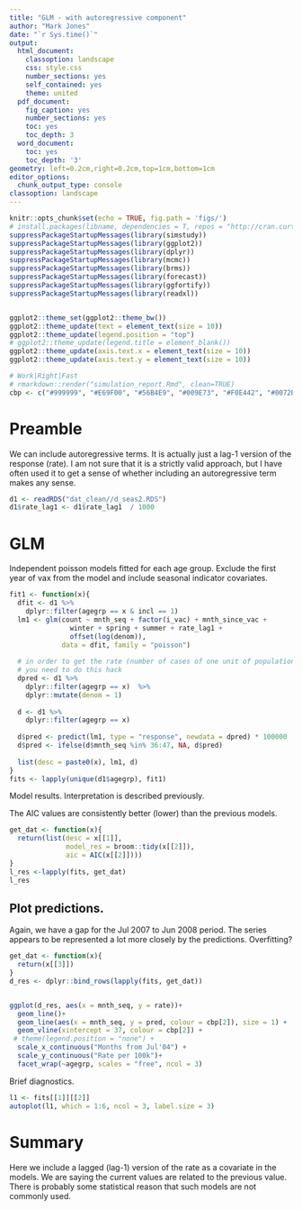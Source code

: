 ```yaml
---
title: "GLM - with autoregressive component"
author: "Mark Jones"
date: "`r Sys.time()`"
output:
  html_document:
    classoption: landscape
    css: style.css
    number_sections: yes
    self_contained: yes
    theme: united
  pdf_document:
    fig_caption: yes
    number_sections: yes
    toc: yes
    toc_depth: 3
  word_document:
    toc: yes
    toc_depth: '3'
geometry: left=0.2cm,right=0.2cm,top=1cm,bottom=1cm
editor_options:
  chunk_output_type: console
classoption: landscape
---
```


<!--    toc: yes
    toc_float: true -->

<style type="text/css">
.main-container {
  max-width: 1800px;
  margin-left: auto;
  margin-right: auto;
}
</style>

```r
knitr::opts_chunk$set(echo = TRUE, fig.path = 'figs/')
# install.packages(libname, dependencies = T, repos = "http://cran.curtin.edu.au")
suppressPackageStartupMessages(library(simstudy))
suppressPackageStartupMessages(library(ggplot2))
suppressPackageStartupMessages(library(dplyr))
suppressPackageStartupMessages(library(mcmc))
suppressPackageStartupMessages(library(brms))
suppressPackageStartupMessages(library(forecast))
suppressPackageStartupMessages(library(ggfortify))
suppressPackageStartupMessages(library(readxl))


ggplot2::theme_set(ggplot2::theme_bw())
ggplot2::theme_update(text = element_text(size = 10))
ggplot2::theme_update(legend.position = "top")
# ggplot2::theme_update(legend.title = element_blank())
ggplot2::theme_update(axis.text.x = element_text(size = 10))
ggplot2::theme_update(axis.text.y = element_text(size = 10))

# Work|Right|Fast
# rmarkdown::render("simulation_report.Rmd", clean=TRUE)
cbp <- c("#999999", "#E69F00", "#56B4E9", "#009E73", "#F0E442", "#0072B2", "#D55E00", "#CC79A7")


```


# Preamble

We can include autoregressive terms. It is actually just a lag-1 version of the response (rate). I am not sure that it is a strictly valid approach, but I have often used it to get a sense of whether including an autoregressive term makes any sense.


```r
d1 <- readRDS("dat_clean//d_seas2.RDS")
d1$rate_lag1 <- d1$rate_lag1  / 1000
```

# GLM

Independent poisson models fitted for each age group. Exclude the first year of vax from the model and include seasonal indicator covariates.

```r
fit1 <- function(x){
  dfit <- d1 %>%
    dplyr::filter(agegrp == x & incl == 1)
  lm1 <- glm(count ~ mnth_seq + factor(i_vac) + mnth_since_vac + 
               winter + spring + summer + rate_lag1 + 
               offset(log(denom)), 
             data = dfit, family = "poisson")
  
  # in order to get the rate (number of cases of one unit of population)
  # you need to do this hack
  dpred <- d1 %>%
    dplyr::filter(agegrp == x)  %>%
    dplyr::mutate(denom = 1)
  
  d <- d1 %>%
    dplyr::filter(agegrp == x)
  
  d$pred <- predict(lm1, type = "response", newdata = dpred) * 100000
  d$pred <- ifelse(d$mnth_seq %in% 36:47, NA, d$pred)
  
  list(desc = paste0(x), lm1, d)
}
fits <- lapply(unique(d1$agegrp), fit1)

```

Model results. Interpretation is described previously.

The AIC values are consistently better (lower) than the previous models.

```r
get_dat <- function(x){
  return(list(desc = x[[1]], 
              model_res = broom::tidy(x[[2]]),
              aic = AIC(x[[2]])))
}
l_res <-lapply(fits, get_dat)
l_res
```

## Plot predictions.

Again, we have a gap for the Jul 2007 to Jun 2008 period. The series appears to be represented a lot more closely by the predictions. Overfitting?


```r
get_dat <- function(x){
  return(x[[3]])
}
d_res <- dplyr::bind_rows(lapply(fits, get_dat))


ggplot(d_res, aes(x = mnth_seq, y = rate))+
  geom_line()+
  geom_line(aes(x = mnth_seq, y = pred, colour = cbp[2]), size = 1) + 
  geom_vline(xintercept = 37, colour = cbp[2]) +
 # theme(legend.position = "none") +
  scale_x_continuous("Months from Jul'04") +
  scale_y_continuous("Rate per 100k")+
  facet_wrap(~agegrp, scales = "free", ncol = 3)
```

Brief diagnostics.

```r
l1 <- fits[[1]][[2]]
autoplot(l1, which = 1:6, ncol = 3, label.size = 3)
```


# Summary

Here we include a lagged (lag-1) version of the rate as a covariate in the models. We are saying the current values are related to the previous value. There is probably some statistical reason that such models are not commonly used.


